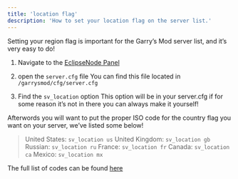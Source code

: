 ```yaml
---
title: 'location flag'
description: 'How to set your location flag on the server list.'
---
```


Setting your region flag is important for the Garry’s Mod server list, and it’s very easy to do!

1. Navigate to the [EclipseNode Panel](https://panel.eclipse-node.com)
2. open the `server.cfg` file
You can find this file located in `/garrysmod/cfg/server.cfg`

3. Find the `sv_location` option
This option will be in your server.cfg if for some reason it’s not in there you can always make it yourself!

Afterwords you will want to put the proper ISO code for the country flag you want on your server, we’ve listed some below!


> United States: `sv_location us`
> United Kingdom: `sv_location gb`
> Russian: `sv_location ru`
> France: `sv_location fr`
> Canada: `sv_location ca`
> Mexico: `sv_location mx`



The full list of codes can be found [here](https://en.wikipedia.org/wiki/ISO_3166-1_alpha-2)